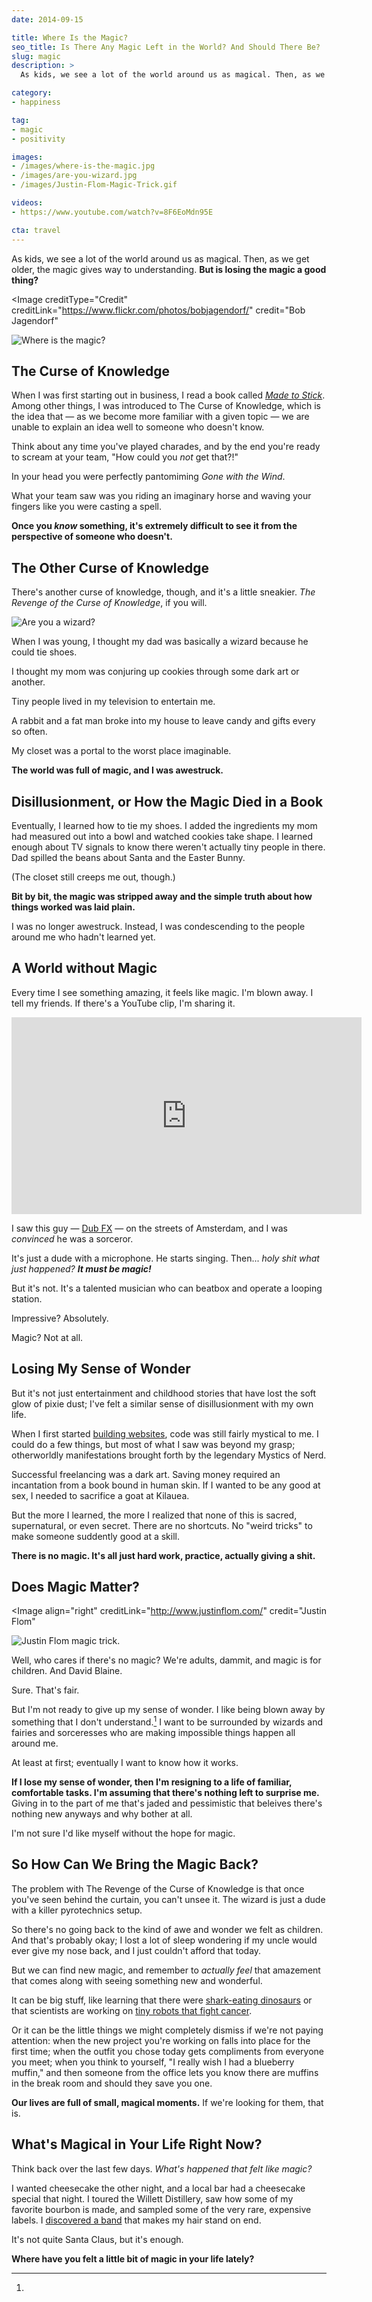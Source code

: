 ```yaml
---
date: 2014-09-15

title: Where Is the Magic?
seo_title: Is There Any Magic Left in the World? And Should There Be?
slug: magic
description: >
  As kids, we see a lot of the world around us as magical. Then, as we get older, the magic gives way to understanding. But is losing the magic a good thing?

category:
- happiness

tag:
- magic
- positivity

images:
- /images/where-is-the-magic.jpg
- /images/are-you-wizard.jpg
- /images/Justin-Flom-Magic-Trick.gif

videos:
- https://www.youtube.com/watch?v=8F6EoMdn95E

cta: travel
---
```



As kids, we see a lot of the world around us as magical. Then, as we get older,
the magic gives way to understanding. **But is losing the magic a good thing?**

<Image
  creditType="Credit"
  creditLink="https://www.flickr.com/photos/bobjagendorf/"
  credit="Bob Jagendorf"
>

  ![Where is the magic?](./images/where-is-the-magic.jpg)

</Image>

## The Curse of Knowledge

When I was first starting out in business, I read a book called [_Made to
Stick_][1]. Among other things, I was introduced to The Curse of Knowledge,
which is the idea that — as we become more familiar with a given topic — we are
unable to explain an idea well to someone who doesn't know.

Think about any time you've played charades, and by the end you're ready to
scream at your team, "How could you _not_ get that?!"

In your head you were perfectly pantomiming _Gone with the Wind_.

What your team saw was you riding an imaginary horse and waving your fingers
like you were casting a spell.

**Once you _know_ something, it's extremely difficult to see it from the
perspective of someone who doesn't.**

## The Other Curse of Knowledge

There's another curse of knowledge, though, and it's a little sneakier. _The
Revenge of the Curse of Knowledge_, if you will.

<Image align="right">

  ![Are you a wizard?](./images/are-you-wizard.jpg)

</Image>

When I was young, I thought my dad was basically a wizard because he could tie
shoes.

I thought my mom was conjuring up cookies through some dark art or another.

Tiny people lived in my television to entertain me.

A rabbit and a fat man broke into my house to leave candy and gifts every so
often.

My closet was a portal to the worst place imaginable.

**The world was full of magic, and I was awestruck.**

## Disillusionment, or How the Magic Died in a Book

Eventually, I learned how to tie my shoes. I added the ingredients my mom had
measured out into a bowl and watched cookies take shape. I learned enough about
TV signals to know there weren't actually tiny people in there. Dad spilled the
beans about Santa and the Easter Bunny.

(The closet still creeps me out, though.)

**Bit by bit, the magic was stripped away and the simple truth about how things worked was laid plain.**

I was no longer awestruck. Instead, I was condescending to the people around me
who hadn't learned yet.

## A World without Magic

Every time I see something amazing, it feels like magic. I'm blown away. I tell
my friends. If there's a YouTube clip, I'm sharing it.

<iframe width="560" height="315" src="https://www.youtube.com/embed/8F6EoMdn95E" frameborder="0" gesture="media" allow="encrypted-media" allowfullscreen></iframe>

I saw this guy — [Dub FX][2] — on the streets of Amsterdam, and I was
_convinced_ he was a sorceror.

It's just a dude with a microphone. He starts singing. Then... _holy shit what just happened? **It must be magic!**_

But it's not. It's a talented musician who can beatbox and operate a looping
station.

Impressive? Absolutely.

Magic? Not at all.

## Losing My Sense of Wonder

But it's not just entertainment and childhood stories that have lost the soft
glow of pixie dust; I've felt a similar sense of disillusionment with my own
life.

When I first started [building websites][3], code was still fairly mystical to
me. I could do a few things, but most of what I saw was beyond my grasp;
otherworldly manifestations brought forth by the legendary Mystics of Nerd.

Successful freelancing was a dark art. Saving money required an incantation from
a book bound in human skin. If I wanted to be any good at sex, I needed to
sacrifice a goat at Kilauea.

But the more I learned, the more I realized that none of this is sacred,
supernatural, or even secret. There are no shortcuts. No "weird tricks" to make
someone suddently good at a skill.

**There is no magic. It's all just hard work, practice, actually giving a
shit.**

## Does Magic Matter?

<Image
  align="right"
  creditLink="http://www.justinflom.com/"
  credit="Justin Flom"
>

  ![Justin Flom magic trick.](images/Justin-Flom-Magic-Trick.gif)

</Image>

Well, who cares if there's no magic? We're adults, dammit, and magic is for
children. And David Blaine.

Sure. That's fair.

But I'm not ready to give up my sense of wonder. I like being blown away by
something that I don't understand.[^at-first] I want to be surrounded by wizards
and fairies and sorceresses who are making impossible things happen all around
me.

[^at-first]:
  At least at first; eventually I want to know how it works.

**If I lose my sense of wonder, then I'm resigning to a life of familiar, comfortable tasks. I'm assuming that there's nothing left to surprise me.** Giving in to the part of me that's jaded and pessimistic that beleives there's nothing new anyways and why bother at all.

I'm not sure I'd like myself without the hope for magic.

## So How Can We Bring the Magic Back?

The problem with The Revenge of the Curse of Knowledge is that once you've seen
behind the curtain, you can't unsee it. The wizard is just a dude with a killer
pyrotechnics setup.

So there's no going back to the kind of awe and wonder we felt as children. And
that's probably okay; I lost a lot of sleep wondering if my uncle would ever
give my nose back, and I just couldn't afford that today.

But we can find new magic, and remember to _actually feel_ that amazement that
comes along with seeing something new and wonderful.

It can be big stuff, like learning that there were [shark-eating dinosaurs][4]
or that scientists are working on [tiny robots that fight cancer][5].

Or it can be the little things we might completely dismiss if we're not paying
attention: when the new project you're working on falls into place for the first
time; when the outfit you chose today gets compliments from everyone you meet;
when you think to yourself, "I really wish I had a blueberry muffin," and then
someone from the office lets you know there are muffins in the break room and
should they save you one.

**Our lives are full of small, magical moments.** If we're looking for them,
that is.

## What's Magical in Your Life Right Now?

Think back over the last few days. _What's happened that felt like magic?_

I wanted cheesecake the other night, and a local bar had a cheesecake special
that night. I toured the Willett Distillery, saw how some of my favorite bourbon
is made, and sampled some of the very rare, expensive labels. I [discovered a
band][6] that makes my hair stand on end.

It's not quite Santa Claus, but it's enough.

**Where have you felt a little bit of magic in your life lately?**

[1]: http://cptr.me/XoBEmg
[2]: http://dubfx.com/
[3]: http://copterlabs.com/
[4]: http://www.iflscience.com/plants-and-animals/first-ever-swimming-dinosaur-ate-sharks
[5]: http://www.nature.com/ncomms/2014/140826/ncomms5712/full/ncomms5712.html
[6]: https://www.youtube.com/watch?v=Gsnrzr0Bm80
